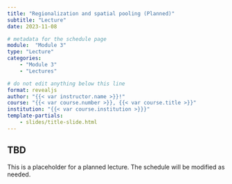 ```yaml
---
title: "Regionalization and spatial pooling (Planned)"
subtitle: "Lecture"
date: 2023-11-08

# metadata for the schedule page
module:  "Module 3"
type: "Lecture"
categories:
    - "Module 3"
    - "Lectures"

# do not edit anything below this line
format: revealjs
author: "{{< var instructor.name >}}!"
course: "{{< var course.number >}}, {{< var course.title >}}"
institution: "{{< var course.institution >}}}"
template-partials:
    - slides/title-slide.html
---
```


## TBD

This is a placeholder for a planned lecture.
The schedule will be modified as needed.
